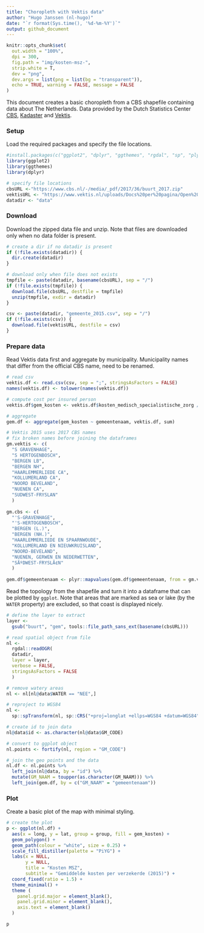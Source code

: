 ```yaml
---
title: "Choropleth with Vektis data"
author: "Hugo Janssen (nl-hugo)"
date: "`r format(Sys.time(), '%d-%m-%Y')`"
output: github_document
---
```



```r
knitr::opts_chunk$set(
  out.width = "100%",
  dpi = 300,
  fig.path = "img/kosten-msz-",
  strip.white = T,
  dev = "png",
  dev.args = list(png = list(bg = "transparent")),
  echo = TRUE, warning = FALSE, message = FALSE
)
```


This document creates a basic choropleth from a CBS shapefile containing data about The Netherlands. Data provided by the Dutch Statistics Center [CBS](https://www.cbs.nl/en-gb), [Kadaster](https://www.kadaster.com/) and [Vektis](https://www.vektis.nl/streams/open-data). 


### Setup

Load the required packages and specify the file locations.

```r
#install.packages(c("ggplot2", "dplyr", "ggthemes", "rgdal", "sp", "plyr"))
library(ggplot2)
library(ggthemes)
library(dplyr)

# specify file locations
cbsURL <-"https://www.cbs.nl/-/media/_pdf/2017/36/buurt_2017.zip"
vektisURL <- "https://www.vektis.nl/uploads/Docs%20per%20pagina/Open%20Data%20Bestanden/Vektis%20Open%20Databestand%20Zorgverzekeringswet%202015%20-%20gemeente.csv"
datadir <- "data"

```


### Download

Download the zipped data file and unzip. Note that files are downloaded only when no data folder is present. 

```r
# create a dir if no datadir is present 
if (!file.exists(datadir)) {
  dir.create(datadir)
}

# download only when file does not exists
tmpfile <- paste(datadir, basename(cbsURL), sep = "/")
if (!file.exists(tmpfile)) {
  download.file(cbsURL, destfile = tmpfile)
  unzip(tmpfile, exdir = datadir)
}

csv <- paste(datadir, "gemeente_2015.csv", sep = "/")
if (!file.exists(csv)) {
  download.file(vektisURL, destfile = csv)
}
```


### Prepare data


Read Vektis data first and aggregate by municipality. Municipality names that differ from the official CBS name, need to be renamed.

```r
# read csv
vektis.df <- read.csv(csv, sep = ";", stringsAsFactors = FALSE)
names(vektis.df) <- tolower(names(vektis.df))

# compute cost per insured person
vektis.df$gem_kosten <- vektis.df$kosten_medisch_specialistische_zorg / vektis.df$aantal_verzekerdejaren

# aggregate
gem.df <- aggregate(gem_kosten ~ gemeentenaam, vektis.df, sum)

# Vektis 2015 uses 2017 CBS names
# fix broken names before joining the dataframes
gm.vektis <- c(
  "S GRAVENHAGE",
  "S HERTOGENBOSCH",
  "BERGEN LB",
  "BERGEN NH",
  "HAARLEMMERLIEDE CA",
  "KOLLUMERLAND CA",
  "NOORD BEVELAND",
  "NUENEN CA",
  "SUDWEST-FRYSLAN"
  )
  
gm.cbs <- c(
  "'S-GRAVENHAGE",
  "'S-HERTOGENBOSCH",
  "BERGEN (L.)",
  "BERGEN (NH.)",
  "HAARLEMMERLIEDE EN SPAARNWOUDE",
  "KOLLUMERLAND EN NIEUWKRUISLAND",
  "NOORD-BEVELAND",
  "NUENEN, GERWEN EN NEDERWETTEN",
  "SÃºDWEST-FRYSLÃ¢N"
  )
  
gem.df$gemeentenaam <- plyr::mapvalues(gem.df$gemeentenaam, from = gm.vektis, to = gm.cbs)
```



Read the topology from the shapefile and turn it into a dataframe that can be plotted by `ggplot`. Note that areas that are marked as sea or lake (by the `WATER` property) are excluded, so that coast is displayed nicely.

```r
# define the layer to extract
layer <-
  gsub("buurt", "gem", tools::file_path_sans_ext(basename(cbsURL)))

# read spatial object from file
nl <-
  rgdal::readOGR(
  datadir,
  layer = layer,
  verbose = FALSE,
  stringsAsFactors = FALSE
  )

# remove watery areas
nl <- nl[nl@data$WATER == "NEE",]

# reproject to WGS84
nl <-
  sp::spTransform(nl, sp::CRS("+proj=longlat +ellps=WGS84 +datum=WGS84"))

# create id to join data
nl@data$id <- as.character(nl@data$GM_CODE)

# convert to ggplot object
nl.points <- fortify(nl, region = "GM_CODE")

# join the geo points and the data
nl.df <- nl.points %>%
  left_join(nl@data, by = "id") %>%
  mutate(GM_NAAM = toupper(as.character(GM_NAAM))) %>%
  left_join(gem.df, by = c("GM_NAAM" = "gemeentenaam"))
```



### Plot

Create a basic plot of the map with minimal styling.

```r
# create the plot
p <- ggplot(nl.df) + 
  aes(x = long, y = lat, group = group, fill = gem_kosten) + 
  geom_polygon() +
  geom_path(colour = "white", size = 0.25) +
  scale_fill_distiller(palette = "PiYG") + 
  labs(x = NULL, 
       y = NULL, 
       title = "Kosten MSZ",
       subtitle = "Gemiddelde kosten per verzekerde (2015)") +
  coord_fixed(ratio = 1.5) +
  theme_minimal() +
  theme (
    panel.grid.major = element_blank(), 
    panel.grid.minor = element_blank(),
    axis.text = element_blank()
  )

p
```

